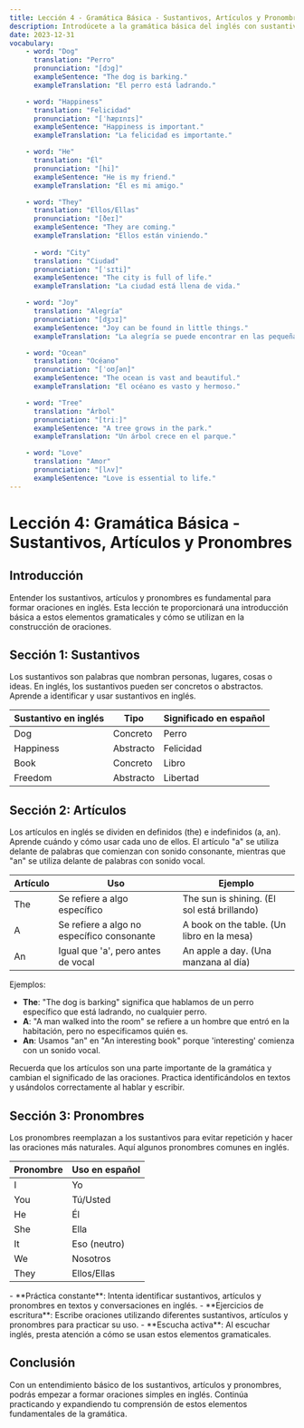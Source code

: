 ```yaml
---
title: Lección 4 - Gramática Básica - Sustantivos, Artículos y Pronombres
description: Introdúcete a la gramática básica del inglés con sustantivos, artículos y pronombres.
date: 2023-12-31
vocabulary:
    - word: "Dog"
      translation: "Perro"
      pronunciation: "[dɔg]"
      exampleSentence: "The dog is barking."
      exampleTranslation: "El perro está ladrando."

    - word: "Happiness"
      translation: "Felicidad"
      pronunciation: "[ˈhæpɪnɪs]"
      exampleSentence: "Happiness is important."
      exampleTranslation: "La felicidad es importante."

    - word: "He"
      translation: "Él"
      pronunciation: "[hi]"
      exampleSentence: "He is my friend."
      exampleTranslation: "Él es mi amigo."

    - word: "They"
      translation: "Ellos/Ellas"
      pronunciation: "[ðeɪ]"
      exampleSentence: "They are coming."
      exampleTranslation: "Ellos están viniendo."
      
      - word: "City"
      translation: "Ciudad"
      pronunciation: "[ˈsɪti]"
      exampleSentence: "The city is full of life."
      exampleTranslation: "La ciudad está llena de vida."

    - word: "Joy"
      translation: "Alegría"
      pronunciation: "[dʒɔɪ]"
      exampleSentence: "Joy can be found in little things."
      exampleTranslation: "La alegría se puede encontrar en las pequeñas cosas."

    - word: "Ocean"
      translation: "Océano"
      pronunciation: "[ˈoʊʃən]"
      exampleSentence: "The ocean is vast and beautiful."
      exampleTranslation: "El océano es vasto y hermoso."

    - word: "Tree"
      translation: "Árbol"
      pronunciation: "[triː]"
      exampleSentence: "A tree grows in the park."
      exampleTranslation: "Un árbol crece en el parque."

    - word: "Love"
      translation: "Amor"
      pronunciation: "[lʌv]"
      exampleSentence: "Love is essential to life."
---
```


# Lección 4: Gramática Básica - Sustantivos, Artículos y Pronombres

## Introducción

Entender los sustantivos, artículos y pronombres es fundamental para formar oraciones en inglés. Esta lección te proporcionará una introducción básica a estos elementos gramaticales y cómo se utilizan en la construcción de oraciones.

## Sección 1: Sustantivos

Los sustantivos son palabras que nombran personas, lugares, cosas o ideas. En inglés, los sustantivos pueden ser concretos o abstractos. Aprende a identificar y usar sustantivos en inglés.

| Sustantivo en inglés | Tipo      | Significado en español |
| -------------------- | --------- | ---------------------- |
| Dog                  | Concreto  | Perro                  |
| Happiness            | Abstracto | Felicidad              |
| Book                 | Concreto  | Libro                  |
| Freedom              | Abstracto | Libertad               |

<TextToSpeechPlayer mp3File={../assets/courses/english/_shared/lessons/lesson4/audio/nouns.mp3} />

## Sección 2: Artículos

Los artículos en inglés se dividen en definidos (the) e indefinidos (a, an). Aprende cuándo y cómo usar cada uno de ellos. El artículo "a" se utiliza delante de palabras que comienzan con sonido consonante, mientras que "an" se utiliza delante de palabras con sonido vocal.

| Artículo | Uso                                        | Ejemplo                                     |
| -------- | ------------------------------------------ | ------------------------------------------- |
| The      | Se refiere a algo específico               | The sun is shining. (El sol está brillando) |
| A        | Se refiere a algo no específico consonante | A book on the table. (Un libro en la mesa)  |
| An       | Igual que 'a', pero antes de vocal         | An apple a day. (Una manzana al día)        |

Ejemplos:

-   **The**: "The dog is barking" significa que hablamos de un perro específico que está ladrando, no cualquier perro.
-   **A**: "A man walked into the room" se refiere a un hombre que entró en la habitación, pero no especificamos quién es.
-   **An**: Usamos "an" en "An interesting book" porque 'interesting' comienza con un sonido vocal.

Recuerda que los artículos son una parte importante de la gramática y cambian el significado de las oraciones. Practica identificándolos en textos y usándolos correctamente al hablar y escribir.

<TextToSpeechPlayer mp3File={../assets/courses/english/_shared/lessons/lesson4/audio/articles.mp3} />

## Sección 3: Pronombres

Los pronombres reemplazan a los sustantivos para evitar repetición y hacer las oraciones más naturales. Aquí algunos pronombres comunes en inglés.

| Pronombre | Uso en español |
| --------- | -------------- |
| I         | Yo             |
| You       | Tú/Usted       |
| He        | Él             |
| She       | Ella           |
| It        | Eso (neutro)   |
| We        | Nosotros       |
| They      | Ellos/Ellas    |

<TextToSpeechPlayer mp3File={../assets/courses/english/_shared/lessons/lesson4/audio/pronouns.mp3} />

<TipBox>
	- **Práctica constante**: Intenta identificar sustantivos, artículos y pronombres en textos y conversaciones en inglés. - **Ejercicios de escritura**: Escribe oraciones utilizando diferentes sustantivos, artículos y pronombres para
	practicar su uso. - **Escucha activa**: Al escuchar inglés, presta atención a cómo se usan estos elementos gramaticales.
</TipBox>

## Conclusión

Con un entendimiento básico de los sustantivos, artículos y pronombres, podrás empezar a formar oraciones simples en inglés. Continúa practicando y expandiendo tu comprensión de estos elementos fundamentales de la gramática.
